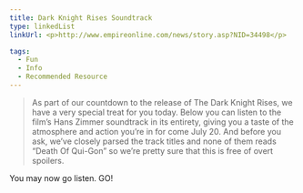 ```yaml
---
title: Dark Knight Rises Soundtrack
type: linkedList
linkUrl: <p>http://www.empireonline.com/news/story.asp?NID=34498</p>

tags:
  - Fun
  - Info
  - Recommended Resource
---
```


> As part of our countdown to the release of The Dark Knight Rises, we have a very special treat for you today. Below you can listen to the film’s Hans Zimmer soundtrack in its entirety, giving you a taste of the atmosphere and action you’re in for come July 20. And before you ask, we’ve closely parsed the track titles and none of them reads “Death Of Qui-Gon” so we’re pretty sure that this is free of overt spoilers.

You may now go listen. GO!
